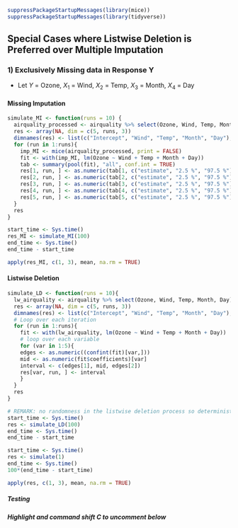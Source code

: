 
```r
suppressPackageStartupMessages(library(mice))
suppressPackageStartupMessages(library(tidyverse))
```

## Special Cases where Listwise Deletion is Preferred over Multiple Imputation

### 1) Exclusively Missing data in Response Y 
  * Let $Y$ = Ozone, $X_1$ = Wind, $X_2$ = Temp, $X_3$ = Month, $X_4$ = Day
  
  
#### Missing Imputation


```r
simulate_MI <- function(runs = 10) {
  airquality_processed <- airquality %>% select(Ozone, Wind, Temp, Month, Day)
  res <- array(NA, dim = c(5, runs, 3))
  dimnames(res) <- list(c("Intercept", "Wind", "Temp", "Month", "Day"), as.character(1:runs), c("estimate", "2.5%", "97.5%"))
  for (run in 1:runs){
    imp_MI <- mice(airquality_processed, print = FALSE)
    fit <- with(imp_MI, lm(Ozone ~ Wind + Temp + Month + Day))
    tab <- summary(pool(fit), "all", conf.int = TRUE)  
    res[1, run, ] <- as.numeric(tab[1, c("estimate", "2.5 %", "97.5 %")])  
    res[2, run, ] <- as.numeric(tab[2, c("estimate", "2.5 %", "97.5 %")])
    res[3, run, ] <- as.numeric(tab[3, c("estimate", "2.5 %", "97.5 %")])
    res[4, run, ] <- as.numeric(tab[4, c("estimate", "2.5 %", "97.5 %")])
    res[5, run, ] <- as.numeric(tab[5, c("estimate", "2.5 %", "97.5 %")])
  }
  res
}

```

```r
start_time <- Sys.time()
res_MI <- simulate_MI(100)
end_time <- Sys.time()
end_time - start_time
```

```r
apply(res_MI, c(1, 3), mean, na.rm = TRUE)

```

#### Listwise Deletion

```r
simulate_LD <- function(runs = 10){
  lw_airquality <- airquality %>% select(Ozone, Wind, Temp, Month, Day) %>% filter(!is.na(Ozone))
  res <- array(NA, dim = c(5, runs, 3))
  dimnames(res) <- list(c("Intercept", "Wind", "Temp", "Month", "Day"), as.character(1:runs), c("estimate", "2.5%", "97.5%"))
  # Loop over each iteration
  for (run in 1:runs){
    fit <- with(lw_airquality, lm(Ozone ~ Wind + Temp + Month + Day))
    # loop over each variable
    for (var in 1:5){
    edges <- as.numeric((confint(fit)[var,]))
    mid <- as.numeric(fit$coefficients)[var]
    interval <- c(edges[1], mid, edges[2])
    res[var, run, ] <- interval
    }
  }
  res
}

```

```r
# REMARK: no randomness in the listwise deletion process so deterministic and hence doing 1 sim <=> 1000 sims. This will affect running time (I think). In order to account for this, see code chunk below which multiplies time for single occurence of listwise deletion and multiplies by # of simulations.
start_time <- Sys.time()
res <- simulate_LD(100)
end_time <- Sys.time()
end_time - start_time

```
```r
start_time <- Sys.time()
res <- simulate(1)
end_time <- Sys.time()
100*(end_time - start_time)
```


```r
apply(res, c(1, 3), mean, na.rm = TRUE)

```

##### Testing

##### Highlight and command shift C to uncomment below
<!-- ```{r} -->

<!-- airquality_processed <- airquality %>% select(Ozone, Wind, Temp, Month, Day) -->

<!-- imp_MI <- mice(airquality_processed, print = FALSE) -->
<!-- fit <- with(imp_MI, lm(Ozone ~ Wind + Temp + Month + Day)) -->
<!-- tab <- summary(pool(fit), "all", conf.int = TRUE) -->
<!-- tab -->


<!-- # intercept_interval <- as.numeric(tab[1, c("estimate", "2.5 %", "97.5 %")]) -->
<!-- # wind_coeff_interval <- as.numeric(tab[2, c("estimate", "2.5 %", "97.5 %")]) -->
<!-- # temp_coeff_interval <- as.numeric(tab[3, c("estimate", "2.5 %", "97.5 %")]) -->
<!-- # month_coeff_interval <- as.numeric(tab[4, c("estimate", "2.5 %", "97.5 %")]) -->
<!-- # day_coeff_interval <- as.numeric(tab[5, c("estimate", "2.5 %", "97.5 %")]) -->
<!-- # typeof(day_coeff_interval) -->
<!-- ``` -->

<!-- ```{r} -->

<!-- ```{r} -->
<!-- fit$coefficients -->
<!-- typeof(fit$coefficients) -->
<!-- ``` -->
<!-- ```{r} -->
<!-- confint(fit)  -->
<!-- typeof(confint(fit)) -->
<!-- ``` -->
<!-- ```{r} -->
<!-- # Intercept case -->
<!-- edges <- as.numeric((confint(fit)[1,])) -->
<!-- mid <- as.numeric(fit$coefficients)[1] -->
<!-- interval <- c(edges[1], mid, edges[2]) -->
<!-- ``` -->


<!-- ```{r} -->
<!-- res <- array(NA, dim = c(5, 1, 3)) -->

<!-- ``` -->


